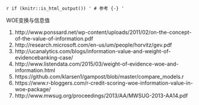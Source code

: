 `r if (knitr::is_html_output()) '
# 参考 {-}
'`


WOE变换与信息值

1. http://www.ponssard.net/wp-content/uploads/2011/02/on-the-concept-of-the-value-of-information.pdf
2. http://research.microsoft.com/en-us/um/people/horvitz/gev.pdf
3. http://ucanalytics.com/blogs/information-value-and-weight-of-evidencebanking-case/
4. http://www.listendata.com/2015/03/weight-of-evidence-woe-and-information.html
5. https://github.com/klarsen1/gampost/blob/master/compare_models.r
6. https://www.r-bloggers.com/r-credit-scoring-woe-information-value-in-woe-package/
7. http://www.mwsug.org/proceedings/2013/AA/MWSUG-2013-AA14.pdf